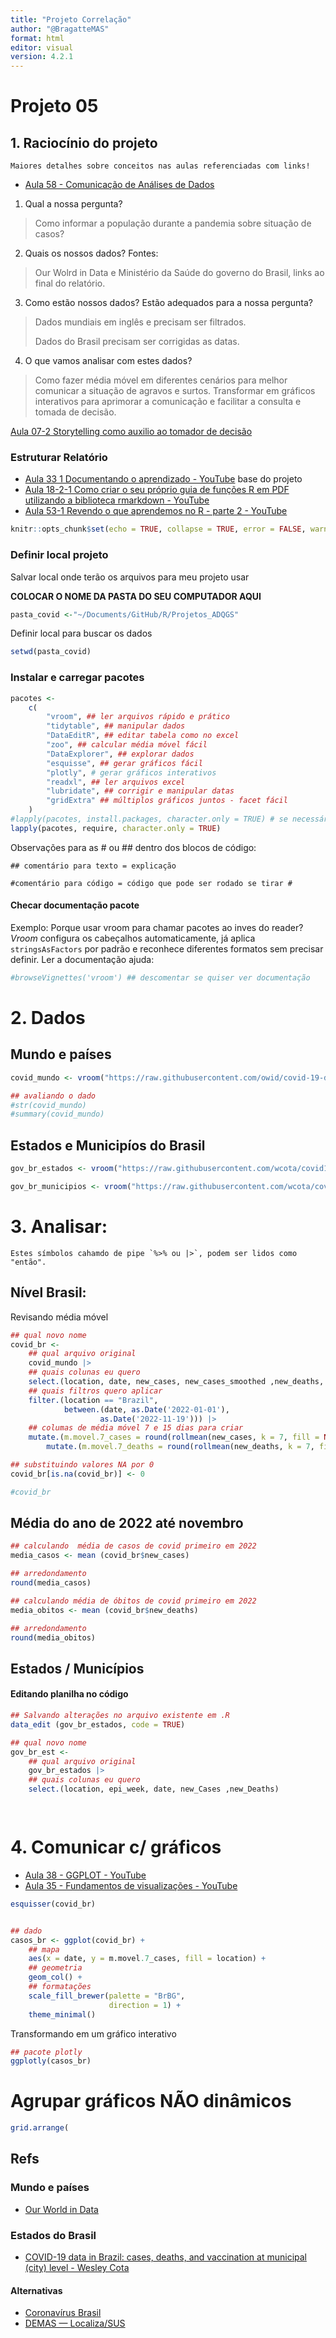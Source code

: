 ```yaml
---
title: "Projeto Correlação"
author: "@BragatteMAS"
format: html
editor: visual
version: 4.2.1
---
```


# Projeto 05

## 1. Raciocínio do projeto

`Maiores detalhes sobre conceitos nas aulas referenciadas com links!`

-   [Aula 58 - Comunicação de Análises de Dados](https://www.youtube.com/watch?v=i32bGVUvf6U)

1.  Qual a nossa pergunta?

> Como informar a população durante a pandemia sobre situação de casos?

2.  Quais os nossos dados? Fontes:

> Our Wolrd in Data e Ministério da Saúde do governo do Brasil, links ao final do relatório.

3.  Como estão nossos dados? Estão adequados para a nossa pergunta?

> Dados mundiais em inglês e precisam ser filtrados.
>
> Dados do Brasil precisam ser corrigidas as datas.

4.  O que vamos analisar com estes dados?

> Como fazer média móvel em diferentes cenários para melhor comunicar a situação de agravos e surtos. Transformar em gráficos interativos para aprimorar a comunicação e facilitar a consulta e tomada de decisão.

[Aula 07-2 Storytelling como auxilio ao tomador de decisão](https://www.youtube.com/watch?v=59YVfkRUbsA)

### Estruturar Relatório

-   [Aula 33 1 Documentando o aprendizado - YouTube](https://www.youtube.com/watch?v=TI122uQdIEw) base do projeto
-   [Aula 18-2-1 Como criar o seu próprio guia de funções R em PDF utilizando a biblioteca rmarkdown - YouTube](https://www.youtube.com/watch?v=K66jA9Djtr4&t=342s)
-   [Aula 53-1 Revendo o que aprendemos no R - parte 2 - YouTube](https://www.youtube.com/watch?v=hJgPPdq9pDs&t=2s)

```r
knitr::opts_chunk$set(echo = TRUE, collapse = TRUE, error = FALSE, warning = FALSE, message = FALSE, results = 'asis')
```

### Definir local projeto

Salvar local onde terão os arquivos para meu projeto usar

**COLOCAR O NOME DA PASTA DO SEU COMPUTADOR AQUI**

```r
pasta_covid <-"~/Documents/GitHub/R/Projetos_ADQGS"
```

Definir local para buscar os dados

```r
setwd(pasta_covid)
```

### Instalar e carregar pacotes

```r
pacotes <-
    c(
        "vroom", ## ler arquivos rápido e prático
        "tidytable", ## manipular dados
        "DataEditR", ## editar tabela como no excel
        "zoo", ## calcular média móvel fácil
        "DataExplorer", ## explorar dados
        "esquisse", ## gerar gráficos fácil
        "plotly", # gerar gráficos interativos
        "readxl", ## ler arquivos excel
        "lubridate", ## corrigir e manipular datas
        "gridExtra" ## múltiplos gráficos juntos - facet fácil
    )
#lapply(pacotes, install.packages, character.only = TRUE) # se necessário instalar algum pacote
lapply(pacotes, require, character.only = TRUE)
```

Observações para as \# ou \## dentro dos blocos de código:

`## comentário para texto = explicação`

`#comentário para código = código que pode ser rodado se tirar #`

#### Checar documentação pacote

Exemplo: Porque usar vroom para chamar pacotes ao inves do reader? *Vroom* configura os cabeçalhos automaticamente, já aplica `stringsAsFactors` por padrão e reconhece diferentes formatos sem precisar definir. Ler a documentação ajuda:

```r
#browseVignettes('vroom') ## descomentar se quiser ver documentação
```

# 2. Dados

## Mundo e países

```r
covid_mundo <- vroom("https://raw.githubusercontent.com/owid/covid-19-data/master/public/data/owid-covid-data.csv")
```

```r
## avaliando o dado
#str(covid_mundo)
#summary(covid_mundo)
```

## Estados e Municipíos do Brasil

```r
gov_br_estados <- vroom("https://raw.githubusercontent.com/wcota/covid19br/master/cases-brazil-states.csv")

gov_br_municipios <- vroom("https://raw.githubusercontent.com/wcota/covid19br/master/cases-brazil-cities.csv")
```

# 3. Analisar:

`` Estes símbolos cahamdo de pipe `%>% ou |>`, podem ser lidos como "então". ``

## Nível Brasil:

Revisando média móvel

```r
## qual novo nome 
covid_br <-
    ## qual arquivo original
    covid_mundo |>     
    ## quais colunas eu quero
    select.(location, date, new_cases, new_cases_smoothed ,new_deaths, new_deaths_smoothed) |>
    ## quais filtros quero aplicar
    filter.(location == "Brazil",
            between.(date, as.Date('2022-01-01'),
                    as.Date('2022-11-19'))) |>
    ## columas de média móvel 7 e 15 dias para criar
    mutate.(m.movel.7_cases = round(rollmean(new_cases, k = 7, fill = NA, align = "right"))) |> 
        mutate.(m.movel.7_deaths = round(rollmean(new_deaths, k = 7, fill = NA, align = "right")))

## substituindo valores NA por 0
covid_br[is.na(covid_br)] <- 0

#covid_br
```

## Média do ano de 2022 até novembro

```r
## calculando  média de casos de covid primeiro em 2022
media_casos <- mean (covid_br$new_cases)

## arredondamento
round(media_casos)

## calculando média de óbitos de covid primeiro em 2022
media_obitos <- mean (covid_br$new_deaths)

## arredondamento
round(media_obitos)
```

## Estados / Municípios

#### Editando planilha no código

```r
## Salvando alterações no arquivo existente em .R
data_edit (gov_br_estados, code = TRUE)
```

```r
## qual novo nome 
gov_br_est <- 
    ## qual arquivo original
    gov_br_estados |> 
    ## quais colunas eu quero
    select.(location, epi_week, date, new_Cases ,new_Deaths)

    
```

# 4. Comunicar c/ gráficos

-   [Aula 38 - GGPLOT - YouTube](https://www.youtube.com/watch?v=KUyAm5LyMAs)
-   [Aula 35 - Fundamentos de visualizações - YouTube](https://www.youtube.com/watch?v=ag8EYXsi8mw)

```r
esquisser(covid_br)
```

```r

```

```r
## dado
casos_br <- ggplot(covid_br) +
    ## mapa
    aes(x = date, y = m.movel.7_cases, fill = location) +
    ## geometria
    geom_col() +
    ## formatações
    scale_fill_brewer(palette = "BrBG",
                      direction = 1) +
    theme_minimal()
```

Transformando em um gráfico interativo

```r
## pacote plotly
ggplotly(casos_br)
```

# Agrupar gráficos NÃO dinâmicos

```r
grid.arrange(
```

## Refs

### Mundo e países

-   [Our World in Data](https://github.com/owid)

### Estados do Brasil

-   [COVID-19 data in Brazil: cases, deaths, and vaccination at municipal (city) level - Wesley Cota](https://github.com/wcota/covid19br)

#### Alternativas

-   [Coronavírus Brasil](https://covid.saude.gov.br/)
-   [DEMAS --- Localiza/SUS](https://www.gov.br/saude/pt-br/composicao/se/demas)
